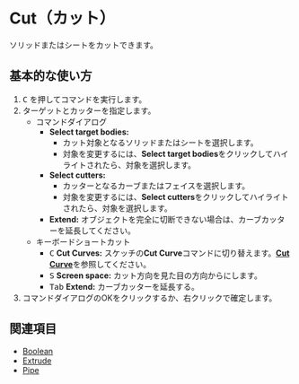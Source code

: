 
# Cut（カット）

<Reference shortcut="C" command="Cut" button="推奨コマンドメニューで"  buttonIcon="button-cut"/>

ソリッドまたはシートをカットできます。

## 基本的な使い方

1. <kbd>C</kbd> を押してコマンドを実行します。
2. ターゲットとカッターを指定します。
   - <Kst>コマンドダイアログ</Kst>
      - **Select target bodies:** 
         - カット対象となるソリッドまたはシートを選択します。
         - 対象を変更するには、**Select target bodies**をクリックしてハイライトされたら、対象を選択します。
      - **Select cutters:** 
         - カッターとなるカーブまたはフェイスを選択します。
         - 対象を変更するには、**Select cutters**をクリックしてハイライトされたら、対象を選択します。
      - **Extend:** オブジェクトを完全に切断できない場合は、カーブカッターを延長してください。
   - <Kst>キーボードショートカット</Kst>
      - <kbd>C</kbd> **Cut Curves:** スケッチの**Cut Curve**コマンドに切り替えます。[**Cut Curve**](/sketch/cut-curve)を参照してください。
      - <kbd>S</kbd> **Screen space:** カット方向を見た目の方向からにします。
      - <kbd>Tab</kbd> **Extend:** カーブカッターを延長する。
3. コマンドダイアログのOKをクリックするか、右クリックで確定します。

## 関連項目
- [Boolean](boolean)
- [Extrude](extrude)
- [Pipe](pipe)